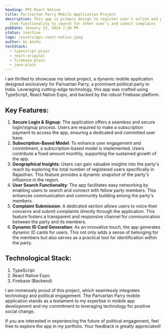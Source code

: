 ```yaml
---
heading: PPI React Native
title: Parivartan Parry Mobile Application Project
description: This app is primary design to register user's online and provide
  them functionality to search for other user's and submit complains
pubDate: January 13, 2024 7:28 PM
status: inactive
logo: /assets/ppi-react-native.jpeg
author: Gx Anshu
techStack:
  - typescript-plain
  - react-original
  - firebase-plain
  - java-plain
---
```

I am thrilled to showcase my latest project, a dynamic mobile application designed exclusively for Parivartan Parry, a prominent political party in India. Leveraging cutting-edge technology, this app was crafted using TypeScript, React Native Expo, and backed by the robust Firebase platform.



## Key Features:

1. **Secure Login & Signup**: The application offers a seamless and secure login/signup process. Users are required to make a subscription payment to access the app, ensuring a dedicated and committed user base.
2. **Subscription-Based Model**: To enhance user engagement and commitment, a subscription-based model is implemented. Users contribute a fixed amount monthly, supporting the sustained growth of the app.
3. **Geographical Insights**: Users can gain valuable insights into the party's reach by exploring the total number of registered users specifically in Rajasthan. This feature provides a dynamic snapshot of the party's influence in the region.
4. **User Search Functionality**: The app facilitates easy networking by enabling users to search and connect with fellow party members. This enhances communication and community building among the party's members.
5. **Complaint Submission**: A dedicated section allows users to voice their concerns and submit complaints directly through the application. This feature fosters a transparent and responsive channel for communication between the party and its members.
6. **Dynamic ID Card Generation**: As an innovative touch, the app generates dynamic ID cards for users. This not only adds a sense of belonging for the members but also serves as a practical tool for identification within the party.



## Technological Stack:

1. TypeScript
2. React Native Expo
3. Firebase (Backend)

I am immensely proud of this project, which seamlessly integrates technology and political engagement. The Parivartan Parry mobile application stands as a testament to my expertise in mobile app development and my commitment to leveraging technology for positive social change.



If you are interested in experiencing the future of political engagement, feel free to explore the app in my portfolio. Your feedback is greatly appreciated!